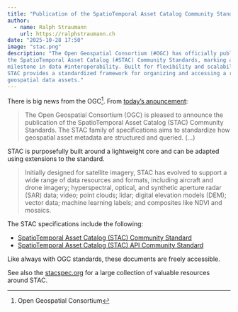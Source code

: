 ```yaml
---
title: "Publication of the SpatioTemporal Asset Catalog Community Standards"
author:
  - name: Ralph Straumann
    url: https://ralphstraumann.ch
date: "2025-10-28 17:50"
image: "stac.png"
description: "The Open Geospatial Consortium (#OGC) has officially published 
the SpatioTemporal Asset Catalog (#STAC) Community Standards, marking a key 
milestone in data #interoperability. Built for flexibility and scalability, 
STAC provides a standardized framework for organizing and accessing a range of 
geospatial data assets."
---
```


There is big news from the OGC^[Open Geospatial Consortium]. From [today's anouncement](https://www.ogc.org/announcement/ogc-announces-publication-of-the-spatiotemporal-asset-catalog-community-standards/):

> The Open Geospatial Consortium (OGC) is pleased to announce the publication 
of the SpatioTemporal Asset Catalog (STAC) Community Standards. The STAC family 
of specifications aims to standardize how geospatial asset metadata are 
structured and queried. (...)

STAC is purposefully built around a lightweight core and can be adapted using 
extensions to the standard. 

> Initially designed for satellite imagery, STAC has evolved to support a wide 
range of data resources and formats, including aircraft and drone imagery; 
hyperspectral, optical, and synthetic aperture radar (SAR) data; video; point 
clouds; lidar; digital elevation models (DEM); vector data; machine learning 
labels; and composites like NDVI and mosaics.

The STAC specifications include the following:

- [SpatioTemporal Asset Catalog (STAC) Community Standard](https://docs.ogc.org/cs/25-004/25-004.html)
- [SpatioTemporal Asset Catalog (STAC) API Community Standard](https://docs.ogc.org/cs/25-005/25-005.html)

Like always with OGC standards, these documents are freely accessible. 

See also the [stacspec.org](https://stacspec.org/en/) for a large collection of 
valuable resources around STAC.


